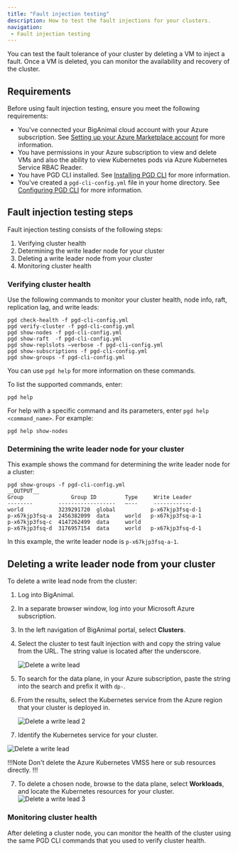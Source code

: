 ```yaml
---
title: "Fault injection testing"
description: How to test the fault injections for your clusters.
navigation:
 - Fault injection testing
---
```


You can test the fault tolerance of your cluster by deleting a VM to inject a fault. Once a VM is deleted, you can monitor 
the availability and recovery of the cluster.

## Requirements

Before using fault injection testing, ensure you meet the following requirements:

+ You've connected your BigAnimal cloud account with your Azure subscription. See [Setting up your Azure Marketplace account](/biganimal/latest/getting_started/02_azure_market_setup/) for more information.
+ You have permissions in your Azure subscription to view and delete VMs and also the ability to view Kubernetes pods via Azure Kubernetes Service RBAC Reader.
+ You have PGD CLI installed.  See [Installing PGD CLI](/pgd/latest/cli/installing_cli/#) for more information. 
+ You've created a `pgd-cli-config.yml` file in your home directory.  See [Configuring PGD CLI](/pgd/latest/cli/configuring_cli/) for more information.

## Fault injection testing steps

Fault injection testing consists of the following steps:

1. Verifying cluster health
2. Determining the write leader node for your cluster
3. Deleting a write leader node from your cluster
4. Monitoring cluster health

### Verifying cluster health

Use the following commands to monitor your cluster health, node info, raft, replication lag, and write leads: 

```shell
pgd check-health -f pgd-cli-config.yml
pgd verify-cluster -f pgd-cli-config.yml
pgd show-nodes -f pgd-cli-config.yml
pgd show-raft  -f pgd-cli-config.yml
pgd show-replslots –verbose -f pgd-cli-config.yml
pgd show-subscriptions -f pgd-cli-config.yml
pgd show-groups -f pgd-cli-config.yml
```

You can use `pgd help` for more information on these commands.

To list the supported commands, enter:

```shell
pgd help
```

For help with a specific command and its parameters, enter `pgd help <command_name>`. For example:

```shell
pgd help show-nodes
```


### Determining the write leader node for your cluster

This example shows the command for determining the write leader node for a cluster:

```shell
pgd show-groups -f pgd-cli-config.yml
__OUTPUT__
Group               Group ID         Type     Write Leader     
--------        ------------------   —---     ------------     
world           3239291720  global           p-x67kjp3fsq-d-1 
p-x67kjp3fsq-a  2456382099  data     world   p-x67kjp3fsq-a-1 
p-x67kjp3fsq-c  4147262499  data     world                    
p-x67kjp3fsq-d  3176957154  data     world   p-x67kjp3fsq-d-1
```
In this example, the write leader node is `p-x67kjp3fsq-a-1`.


## Deleting a write leader node from your cluster

To delete a write lead node from the cluster:
1. Log into BigAnimal.
2. In a separate browser window, log into your Microsoft Azure subscription.
3. In the left navigation of BigAnimal portal, select **Clusters**. 
4. Select the cluster to test fault injection with and copy the string value from the URL. The string value is located after the underscore.  

     ![Delete a write lead](images/biganimal_faultinjectiontest_1.png)


5. To search for the data plane, in your Azure subscription, paste the string into the search and prefix it with `dp-`.  

6. From the results, select the Kubernetes service from the Azure region that your cluster is deployed in.

   ![Delete a write lead 2](images/biganimal_faultinjectiontest_2.png)


7. Identify the Kubernetes service for your cluster.

 ![Delete a write lead](images/biganimal_faultinjectiontest_4.png)


!!!Note
Don't delete the Azure Kubernetes VMSS here or sub resources directly.
!!!

7. To delete a chosen node, browse to the data plane, select **Workloads**, and locate the Kubernetes resources for your cluster.
![Delete a write lead 3](images/biganimal_faultinjectiontest_3.png)


### Monitoring cluster health

After deleting a cluster node, you can monitor the health of the cluster using the same PGD CLI commands that you used to verify cluster health.

